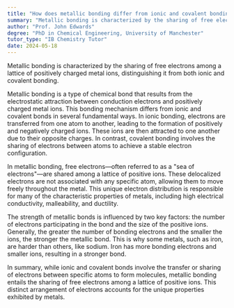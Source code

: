 ```yaml
---
title: "How does metallic bonding differ from ionic and covalent bonding?"
summary: "Metallic bonding is characterized by the sharing of free electrons among positive ion lattices, distinguishing it from ionic and covalent bonds."
author: "Prof. John Edwards"
degree: "PhD in Chemical Engineering, University of Manchester"
tutor_type: "IB Chemistry Tutor"
date: 2024-05-18
---
```


Metallic bonding is characterized by the sharing of free electrons among a lattice of positively charged metal ions, distinguishing it from both ionic and covalent bonding.

Metallic bonding is a type of chemical bond that results from the electrostatic attraction between conduction electrons and positively charged metal ions. This bonding mechanism differs from ionic and covalent bonds in several fundamental ways. In ionic bonding, electrons are transferred from one atom to another, leading to the formation of positively and negatively charged ions. These ions are then attracted to one another due to their opposite charges. In contrast, covalent bonding involves the sharing of electrons between atoms to achieve a stable electron configuration.

In metallic bonding, free electrons—often referred to as a "sea of electrons"—are shared among a lattice of positive ions. These delocalized electrons are not associated with any specific atom, allowing them to move freely throughout the metal. This unique electron distribution is responsible for many of the characteristic properties of metals, including high electrical conductivity, malleability, and ductility.

The strength of metallic bonds is influenced by two key factors: the number of electrons participating in the bond and the size of the positive ions. Generally, the greater the number of bonding electrons and the smaller the ions, the stronger the metallic bond. This is why some metals, such as iron, are harder than others, like sodium. Iron has more bonding electrons and smaller ions, resulting in a stronger bond.

In summary, while ionic and covalent bonds involve the transfer or sharing of electrons between specific atoms to form molecules, metallic bonding entails the sharing of free electrons among a lattice of positive ions. This distinct arrangement of electrons accounts for the unique properties exhibited by metals.
    